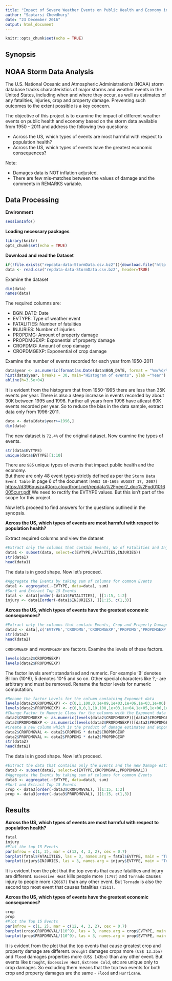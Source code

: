 ```yaml
---
title: "Impact of Severe Weather Events on Public Health and Economy in the United States"
author: "Saptarsi Chowdhury"
date: "23 December 2016"
output: html_document
---
```


```r
knitr::opts_chunk$set(echo = TRUE)
```

## Synopsis

## NOAA Storm Data Analysis

The U.S. National Oceanic and Atmospheric Administration's (NOAA) storm database tracks characteristics of major storms and weather events in the United States, including when and where they occur, as well as estimates of any fatalities, injuries, crop and property damage. Preventing such outcomes to the extent possible is a key concern.

The objective of this project is to examine the impact of different weather events on public health and economy based on the storm data available from 1950 - 2011 and address the following two questions:

* Across the US, which types of events are most harmful with respect to population health?
* Across the US, which types of events have the greatest economic consequences?

Note:

* Damages data is NOT inflation adjusted.
* There are few mis-matches between the values of damage and the comments in REMARKS variable.

## Data Processing

**Environment**
```r
sessionInfo()
```
**Loading necessary packages**
```r
library(knitr)
opts_chunk$set(echo = TRUE)
```

**Download and read the Dataset**
```r
if(!file.exists("repdata-data-StormData.csv.bz2")){download.file("http://d396qusza40orc.cloudfront.net/repdata%2Fdata%2FStormData.csv.bz2",destfile="repdata-data-StormData.csv.bz2")}
data <- read.csv("repdata-data-StormData.csv.bz2", header=TRUE)
```

Examine the dataset
```r
dim(data)
names(data)
```

The required columns are:

* BGN_DATE: Date
* EVTYPE: Type of weather event
* FATALITIES: Number of fatalities
* INJURIES: Number of injuries
* PROPDMG: Amount of property damage
* PROPDMGEXP: Exponential of property damage
* CROPDMG: Amount of crop damage
* CROPDMGEXP: Exponential of crop damage

Examine the number of events recorded for each year from 1950-2011
```r
data$year <- as.numeric(format(as.Date(data$BGN_DATE, format = "%m/%d/%Y %H:%M:%S"), "%Y"))
hist(data$year, breaks = 30, main="Histogram of events", ylab ="Year")
abline(h=3.5e+04)
```

It is evident from the histogram that from 1950-1995 there are less than 35K events per year. There is also a steep increase in events recorded by about 30K between 1995 and 1996. Further all years from 1996 have atleast 60K events recorded per year. So to reduce the bias in the data sample, extract data only from 1996-2011. 

```r
data <- data[data$year>=1996,]
dim(data)
```

The new dataset is `72.4%` of the original dataset. Now examine the types of events.

```r
str(data$EVTYPE)
unique(data$EVTYPE)[1:10]
```

There are `985` unique types of events that impact public health and the economy.  
But there are only 48 event types strictly defined as per the `Storm Data Event Table` in page 6 of the document `[NWSI 10-1605 AUGUST 17, 2007]` <https://d396qusza40orc.cloudfront.net/repdata%2Fpeer2_doc%2Fpd01016005curr.pdf>
We need to rectify the EVTYPE values. But this isn't part of the scope for this project.

Now let's proceed to find answers for the questions outlined in the synopsis.

**Across the US, which types of events are most harmful with respect to population health?**

Extract required columns and view the dataset
```r
#Extract only the columns that contain Events, No of Fatalities and Injuries
data1 <- subset(data, select=c(EVTYPE,FATALITIES,INJURIES))
str(data1)
head(data1)
```

The data is in good shape. Now let's proceed.
```r
#Aggregate the Events by taking sum of columns for common Events
data1 <- aggregate(.~EVTYPE, data=data1, sum)
#Sort and Extract Top 15 Events
fatal <- data1[order(-data1$FATALITIES), ][1:15, 1:2]
injury <- data1[order(-data1$INJURIES), ][1:15, c(1,3)]
```

**Across the US, which types of events have the greatest economic consequences?**

```r
#Extract only the columns that contain Events, Crop and Property Damage Estimates
data2 <- data[,c('EVTYPE','CROPDMG','CROPDMGEXP','PROPDMG','PROPDMGEXP')]
str(data2)
head(data2)
```

`CROPDMGEXP` and `PROPDMGEXP` are factors. Examine the levels of these factors.
```r
levels(data2$CROPDMGEXP)
levels(data2$PROPDMGEXP)
```

The factor levels aren't standarised and numeric. For example 'B' denotes Billion (10^6), 5 denotes 10^5 and so on. Other special characters like ?,- are arbitrary and must be removed. Rename the factor levels for numeric computation.
```r
#Rename the factor Levels for the column containing Exponent data
levels(data2$CROPDMGEXP) <- c(0,1,100,0,1e+09,1e+03,1e+06,1e+03,1e+06)
levels(data2$PROPDMGEXP) <- c(0,0,0,1,10,100,1e+03,1e+04,1e+05,1e+06,1e+07,1e+08,0,1e+09,100,1e+03,1e+06,100,1e+06)
#Change Factor to Numeric Class for the columns with the Exponent data
data2$CROPDMGEXP <- as.numeric(levels(data2$CROPDMGEXP))[data2$CROPDMGEXP]
data2$PROPDMGEXP <- as.numeric(levels(data2$PROPDMGEXP))[data2$PROPDMGEXP]
#Create a new column which is the product of damage estimates and exponent
data2$CROPDMGVAL <- data2$CROPDMG * data2$CROPDMGEXP
data2$PROPDMGVAL <- data2$PROPDMG * data2$PROPDMGEXP
str(data2)
head(data2)
```

The data is in good shape. Now let's proceed.
```r
#Extract the data that contains only the Events and the new Damage estimates
data3 <- subset(data2, select=c(EVTYPE,CROPDMGVAL,PROPDMGVAL))
#Aggregate the Events by taking sum of columns for common Events
data3 <- aggregate(.~EVTYPE, data=data3, sum)
#Sort and Extract Top 15 Events
crop <- data3[order(-data3$CROPDMGVAL), ][1:15, 1:2]
prop <- data3[order(-data3$PROPDMGVAL), ][1:15, c(1,3)]
```

## Results

**Across the US, which types of events are most harmful with respect to population health?**

```r
fatal
injury
#Plot the top 15 Events
par(mfrow = c(1, 2), mar = c(12, 4, 3, 2), cex = 0.7)
barplot(fatal$FATALITIES, las = 3, names.arg = fatal$EVTYPE, main = "Top Events for Fatalities [1996-2011]", ylab = "No of People")
barplot(injury$INJURIES, las = 3, names.arg = injury$EVTYPE, main = "Top Events for Injuries [1996-2011]", ylab = "No of People")
```

It is evident from the plot that the top events that cause fatalities and injury are different. `Excessive Heat` kills people more `(1797)` and `Tornado` causes injury to people more `(20667)` than any other event. But `Tornado` is also the second top most event that causes fatalities `(1511)`.

**Across the US, which types of events have the greatest economic consequences?**

```r
crop
prop
#Plot the Top 15 Events
par(mfrow = c(1, 2), mar = c(12, 4, 3, 2), cex = 0.7)
barplot(crop$CROPDMGVAL/(10^9), las = 3, names.arg = crop$EVTYPE, main = "Top Events for Crop Damages [1996-2011]", ylab = "Cost of damages ($bn)")
barplot(prop$PROPDMGVAL/(10^9), las = 3, names.arg = prop$EVTYPE, main = "Top Events for Property Damages [1996-2011]", ylab = "Cost of damages ($bn)")
```

It is evident from the plot that the top events that cause greatest crop and property damage are different. `Drought` damages crops more `(US$ 13.3bn)` and `Flood` damages properties more `(US$ 143bn)` than any other event. But events like `Drought`, `Excessive Heat`, `Extreme Cold`, etc are unique only to crop damages. So excluding them means that the top two events for both crop and property damages are the same - `Flood` and `Hurricane`.
